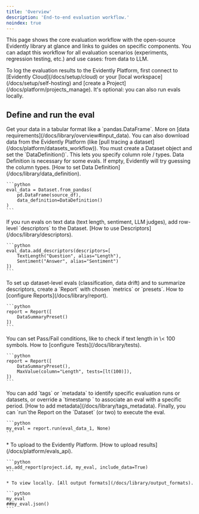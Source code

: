 ```yaml
---
title: 'Overview'
description: 'End-to-end evaluation workflow.'
noindex: true
---
```


This page shows the core evaluation workflow with the open-source Evidently library at glance and links to guides on specific components. You can adapt this workflow for all evaluation scenarios (experiments, regression testing, etc.) and use cases: from data to LLM.

<Tip>
  To log the evaluation results to the Evidently Platform, first connect to [Evidently Cloud](/docs/setup/cloud) or your [local workspace](/docs/setup/self-hosting) and [create a Project](/docs/platform/projects_manage). It's optional: you can also run evals locally.
</Tip>

## Define and run the eval

<Steps>
  <Step title="Prepare the input data" icon="asterisk">
    Get your data in a tabular format like a `pandas.DataFrame`. More on [data requirements](/docs/library/overview#input_data). You can also download data from the Evidently Platform (like [pull tracing a dataset](/docs/platform/datasets_workflow)).
  </Step>

  <Step title="Create a Dataset object" icon="asterisk">
    You must create a Dataset object and set the `DataDefinition()`. This lets you specify column role / types. Data Definition is necessary for some evals. If empty, Evidently will try guessing the column types. [How to set Data Definition](/docs/library/data_definition).

    ```python
    eval_data = Dataset.from_pandas(
        pd.DataFrame(source_df),
        data_definition=DataDefinition()
    )
    ```
  </Step>

  <Step title="(Optional) Add descriptors" icon="plus">
    If you run evals on text data (text length, sentiment, LLM judges), add row-level `descriptors` to the Dataset.  [How to use Descriptors](/docs/library/descriptors).

    ```python
    eval_data.add_descriptors(descriptors=[
        TextLength("Question", alias="Length"),
        Sentiment("Answer", alias="Sentiment")
    ])
    ```
  </Step>

  <Step title="Configure Report" icon="asterisk">
    To set up dataset-level evals (classification, data drift) and to summarize descriptors, create a `Report` with chosen `metrics`  or `presets`. How to [configure Reports](/docs/library/report).

    ```python
    report = Report([
        DataSummaryPreset()
    ])
    ```
  </Step>

  <Step title="(Optional) Add Test conditions" icon="plus">
    You can set Pass/Fail conditions, like to check if text length in \< 100 symbols. How to [configure Tests](/docs/library/tests).

    ```python
    report = Report([
        DataSummaryPreset(),
        MaxValue(column="Length", tests=[lt(100)]),
    ])
    ```
  </Step>

  <Step title="(Optional). Add Tags and Timestamps" icon="plus">
    You can add `tags` or `metadata` to identify specific evaluation runs or datasets, or override a `timestamp ` to associate an eval with a specific period. [How to add metadata](/docs/library/tags_metadata).
  </Step>

  <Step title="Run the Report" icon="asterisk">
    Finally, you can `run`the Report on the `Dataset` (or two) to execute the eval.&#x20;

    ```python
    my_eval = report.run(eval_data_1, None)
    ```
  </Step>

  <Step title="Explore the results" icon="asterisk">
    * To upload to the Evidently Platform. [How to upload results](/docs/platform/evals_api).

    ```python
    ws.add_report(project.id, my_eval, include_data=True)
    ```

    * To view locally. [All output formats](/docs/library/output_formats).

    ```python
    my_eval
    ##my_eval.json()
    ```
  </Step>
</Steps>